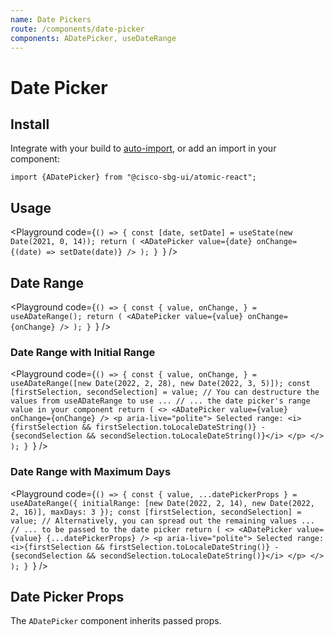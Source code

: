 ```yaml
---
name: Date Pickers
route: /components/date-picker
components: ADatePicker, useDateRange
---
```


# Date Picker

## Install

Integrate with your build to [auto-import](/#integrating), or add an import in your component:

```
import {ADatePicker} from "@cisco-sbg-ui/atomic-react";
```

## Usage

<Playground
  code={`() => {
  const [date, setDate] = useState(new Date(2021, 0, 14));
  return (
    <ADatePicker value={date} onChange={(date) => setDate(date)} />
  );
}
`}
/>

## Date Range

<Playground
  code={`() => {
  const { value, onChange, } = useADateRange();
  return (
    <ADatePicker value={value} onChange={onChange} />
  );
}
`}
/>

### Date Range with Initial Range

<Playground
  code={`() => {
  const { value, onChange, } = useADateRange([new Date(2022, 2, 28), new Date(2022, 3, 5)]);
  const [firstSelection, secondSelection] = value;
  // You can destructure the values from useADateRange to use ...
  // ... the date picker's range value in your component
  return (
    <>
      <ADatePicker value={value} onChange={onChange} />
        <p aria-live="polite">
          Selected range: <i>{firstSelection && firstSelection.toLocaleDateString()} - {secondSelection && secondSelection.toLocaleDateString()}</i>
        </p>
    </>
  );
}
`}
/>

### Date Range with Maximum Days
<Playground
  code={`() => {
  const { value, ...datePickerProps } = useADateRange({
    initialRange: [new Date(2022, 2, 14), new Date(2022, 2, 16)],
    maxDays: 3
  });
  const [firstSelection, secondSelection] = value;
  // Alternatively, you can spread out the remaining values ...
  // ... to be passed to the date picker
  return (
    <>
      <ADatePicker value={value} {...datePickerProps} />
      <p aria-live="polite">
        Selected range: <i>{firstSelection && firstSelection.toLocaleDateString()} - {secondSelection && secondSelection.toLocaleDateString()}</i>
      </p>
    </>
  );
}
`}
/>


## Date Picker Props

The `ADatePicker` component inherits passed props.

<Props of="ADatePicker" />
